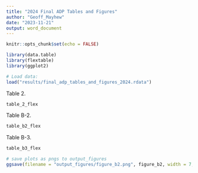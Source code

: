 ```yaml
---
title: "2024 Final ADP Tables and Figures"
author: "Geoff_Mayhew"
date: "2023-11-21"
output: word_document
---
```


```r
knitr::opts_chunk$set(echo = FALSE)

library(data.table)
library(flextable)
library(ggplot2)

# Load data:
load("results/final_adp_tables_and_figures_2024.rdata")
```


Table 2. 
```r
table_2_flex
```

\newpage


Table B-2. 
```r
table_b2_flex
```

\newpage

Table B-3. 
```r
table_b3_flex
```

\newpage

```r
# save plots as pngs to output_figures
ggsave(filename = "output_figures/figure_b2.png", figure_b2, width = 7, height = 7, units = "in")
```

